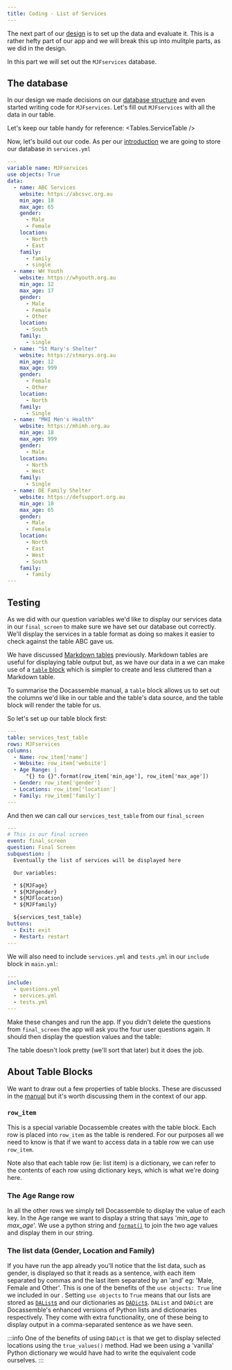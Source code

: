 ```yaml
---
title: Coding - List of Services
---
```


The next part of our [design](00-10) is to set up the data and evaluate it.  This is a rather
hefty part of our app and we will break this up into mulitple parts, as we did in the design.

In this part we will set out the `MJFservices` database.

## The database
In our design we made decisions on our [database structure](00-10#define-a-list-of-services) and even
started writing code for `MJFservices`.  Let's fill out `MJFservices` with all the data in our table.

Let's keep our table handy for reference:
<Tables.ServiceTable />

Now, let's build out our code.  As per our [introduction](00-20) we are going to store our database in
`services.yml`

```yml title="services.yml" showLineNumbers
---
variable name: MJFservices
use objects: True
data:
  - name: ABC Services
    website: https://abcsvc.org.au
    min_age: 18
    max_age: 65
    gender:
      - Male
      - Female
    location:
      - North
      - East
    family:
      - family
      - single
  - name: WH Youth
    website: https://whyouth.org.au
    min_age: 12
    max_age: 17
    gender:
      - Male
      - Female
      - Other
    location:
      - South
    family:
      - single
  - name: "St Mary's Shelter"
    website: https://stmarys.org.au
    min_age: 12
    max_age: 999
    gender:
      - Female
      - Other
    location:
      - North
    family:
      - Single
  - name: "MHI Men's Health"
    website: https://mhimh.org.au
    min_age: 18
    max_age: 999
    gender:
      - Male
    location:
      - North
      - West
    family:
      - Single
  - name: DE Family Shelter
    website: https://defsupport.org.au
    min_age: 18
    max_age: 65
    gender:
      - Male
      - Female
    location:
      - North
      - East
      - West
      - South
    family:
      - family
---
```

## Testing
As we did with our question variables we'd like to display our services data in our `final_screen`
to make sure we have set our database out correctly.  We'll display the services in a table format
as doing so makes it easier to check against the table ABC gave us.

We have discussed [Markdown tables](/docs/textbook/chapter_02/00-42#displaying-output-in-a-table) previously.
Markdown tables are useful for displaying table output but, as we have our data in a
<DisplayGlossaryItem item='datablock' /> we can make use of a [`table` block](https://docassemble.org/docs/initial.html#table)
which is simpler to create and less cluttered than a Markdown table.

To summarise the Docassemble manual, a `table` block allows us to set out the columns we'd like in our
table and the table's data source, and the table block will render the table for us.

So let's set up our table block first:
```yml title="tests.yml" showLineNumbers
---
table: services_test_table
rows: MJFservices
columns:
  - Name: row_item['name']
  - Website: row_item['website']
  - Age Range: |
      "{} to {}".format(row_item['min_age'], row_item['max_age'])
  - Gender: row_item['gender']
  - Locations: row_item['location']
  - Family: row_item['family']
---
```
And then we can call our `services_test_table` from our `final_screen`
```yml showLineNumbers {15}
---
# This is our final screen
event: final_screen
question: Final Screen
subquestion: |
  Eventually the list of services will be displayed here

  Our variables:

  * ${MJFage}
  * ${MJFgender}
  * ${MJFlocation}
  * ${MJFfamily}

  ${services_test_table}
buttons:
  - Exit: exit
  - Restart: restart
---
```
We will also need to include `services.yml` and `tests.yml` in our `include` block in `main.yml`:
```yml
---
include:
  - questions.yml
  - services.yml
  - tests.yml
---
```
Make these changes and run the app.  If you didn't delete the questions from `final_screen` the app will
ask you the four user questions again.  It should then display the question values and the table:

<DisplayImage imageURL='/img/textbook/chapter_06/filter/coding4.png' />

The table doesn't look pretty (we'll sort that later) but it does the job.

## About Table Blocks
We want to draw out a few properties of table blocks.  These are discussed in the [manual](https://docassemble.org/docs/initial.html#table)
but it's worth discussing them in the context of our app.

### `row_item`
This is a special variable Docassemble creates with the table block.  Each row is placed into `row_item`
as the table is rendered.  For our purposes all we need to know is that if we want to access data in
a table row we can use `row_item`.

Note also that each table row (ie: list item) is a dictionary, we can refer to the contents of each
row using dictionary keys, which is what we're doing here.

### The Age Range row
In all the other rows we simply tell Docassemble to display the value of each key.  In the Age range we 
want to display a string that says '*min_age* to *max_age*'.  We use a python string and
[`format()`](/docs/textbook/chapter_03/00-20#using-format) to join the two age values and display 
them in our string.

### The list data (Gender, Location and Family)
If you have run the app already you'll notice that the list data, such as gender, is displayed
so that it reads as a sentence, with each item separated by commas and the last item separated
by an 'and' eg: 'Male, Female and Other'.  This is one of the benefits of the `use objects: True`
line we included in our <DisplayGlossaryItem item='datablock' />.  Setting `use objects` to
`True` means that our lists are stored as [`DAList`s](https://docassemble.org/docs/objects.html#DAList)
and our dictionaries as [`DADict`s](https://docassemble.org/docs/objects.html#DADict).  `DAList` and
`DADict` are Docassemble's enhanced versions of Python lists and dictionaries respectively.  They
come with extra functionality, one of these being to display output in a comma-separated sentence as
we have seen.

:::info
One of the benefits of using `DADict` is that we get to display selected locations using
the `true_values()` method.  Had we been using a 'vanilla' Python dictionary we would
have had to write the equivalent code ourselves.
:::